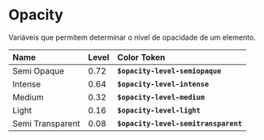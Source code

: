 <Meta title="Global Tokens/6 - Opacity" />

# **Opacity**

Variáveis que permitem determinar o nível de opacidade de um elemento.

| Name             | Level | Color Token                          |
| :--------------- | :---- | :----------------------------------- |
| Semi Opaque      | 0.72  | **`$opacity-level-semiopaque`**      |
| Intense          | 0.64  | **`$opacity-level-intense`**         |
| Medium           | 0.32  | **`$opacity-level-medium`**          |
| Light            | 0.16  | **`$opacity-level-light`**           |
| Semi Transparent | 0.08  | **`$opacity-level-semitransparent`** |

